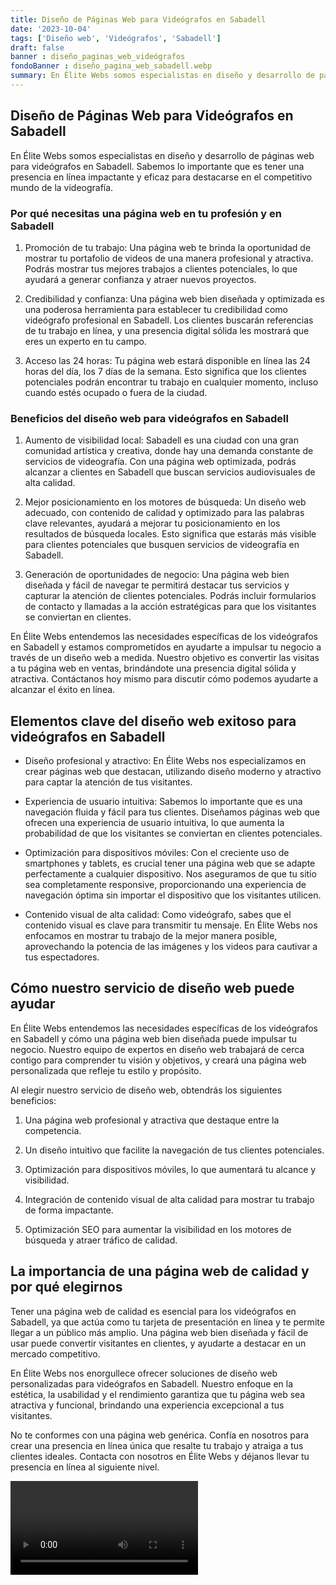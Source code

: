 ```yaml
---
title: Diseño de Páginas Web para Videógrafos en Sabadell
date: '2023-10-04'
tags: ['Diseño web', 'Videógrafos', 'Sabadell']
draft: false
banner : diseño_paginas_web_videógrafos
fondoBanner : diseño_pagina_web_sabadell.webp
summary: En Élite Webs somos especialistas en diseño y desarrollo de páginas web para videógrafos en Sabadell. Sabemos lo importante que es tener una presencia en línea impactante y eficaz para destacarse en el competitivo mundo de la videografía.
---
```


## Diseño de Páginas Web para Videógrafos en Sabadell

En Élite Webs somos especialistas en diseño y desarrollo de páginas web para videógrafos en Sabadell. Sabemos lo importante que es tener una presencia en línea impactante y eficaz para destacarse en el competitivo mundo de la videografía.

### Por qué necesitas una página web en tu profesión y en Sabadell

1. Promoción de tu trabajo: Una página web te brinda la oportunidad de mostrar tu portafolio de videos de una manera profesional y atractiva. Podrás mostrar tus mejores trabajos a clientes potenciales, lo que ayudará a generar confianza y atraer nuevos proyectos.

2. Credibilidad y confianza: Una página web bien diseñada y optimizada es una poderosa herramienta para establecer tu credibilidad como videógrafo profesional en Sabadell. Los clientes buscarán referencias de tu trabajo en línea, y una presencia digital sólida les mostrará que eres un experto en tu campo.

3. Acceso las 24 horas: Tu página web estará disponible en línea las 24 horas del día, los 7 días de la semana. Esto significa que los clientes potenciales podrán encontrar tu trabajo en cualquier momento, incluso cuando estés ocupado o fuera de la ciudad.

### Beneficios del diseño web para videógrafos en Sabadell

1. Aumento de visibilidad local: Sabadell es una ciudad con una gran comunidad artística y creativa, donde hay una demanda constante de servicios de videografía. Con una página web optimizada, podrás alcanzar a clientes en Sabadell que buscan servicios audiovisuales de alta calidad.

2. Mejor posicionamiento en los motores de búsqueda: Un diseño web adecuado, con contenido de calidad y optimizado para las palabras clave relevantes, ayudará a mejorar tu posicionamiento en los resultados de búsqueda locales. Esto significa que estarás más visible para clientes potenciales que busquen servicios de videografía en Sabadell.

3. Generación de oportunidades de negocio: Una página web bien diseñada y fácil de navegar te permitirá destacar tus servicios y capturar la atención de clientes potenciales. Podrás incluir formularios de contacto y llamadas a la acción estratégicas para que los visitantes se conviertan en clientes.

En Élite Webs entendemos las necesidades específicas de los videógrafos en Sabadell y estamos comprometidos en ayudarte a impulsar tu negocio a través de un diseño web a medida. Nuestro objetivo es convertir las visitas a tu página web en ventas, brindándote una presencia digital sólida y atractiva. Contáctanos hoy mismo para discutir cómo podemos ayudarte a alcanzar el éxito en línea.

<GifSeo />

<Cta />

## Elementos clave del diseño web exitoso para videógrafos en Sabadell

- Diseño profesional y atractivo: En Élite Webs nos especializamos en crear páginas web que destacan, utilizando diseño moderno y atractivo para captar la atención de tus visitantes.

- Experiencia de usuario intuitiva: Sabemos lo importante que es una navegación fluida y fácil para tus clientes. Diseñamos páginas web que ofrecen una experiencia de usuario intuitiva, lo que aumenta la probabilidad de que los visitantes se conviertan en clientes potenciales.

- Optimización para dispositivos móviles: Con el creciente uso de smartphones y tablets, es crucial tener una página web que se adapte perfectamente a cualquier dispositivo. Nos aseguramos de que tu sitio sea completamente responsive, proporcionando una experiencia de navegación óptima sin importar el dispositivo que los visitantes utilicen.

- Contenido visual de alta calidad: Como videógrafo, sabes que el contenido visual es clave para transmitir tu mensaje. En Élite Webs nos enfocamos en mostrar tu trabajo de la mejor manera posible, aprovechando la potencia de las imágenes y los videos para cautivar a tus espectadores.

## Cómo nuestro servicio de diseño web puede ayudar

En Élite Webs entendemos las necesidades específicas de los videógrafos en Sabadell y cómo una página web bien diseñada puede impulsar tu negocio. Nuestro equipo de expertos en diseño web trabajará de cerca contigo para comprender tu visión y objetivos, y creará una página web personalizada que refleje tu estilo y propósito.

Al elegir nuestro servicio de diseño web, obtendrás los siguientes beneficios:

1. Una página web profesional y atractiva que destaque entre la competencia.

2. Un diseño intuitivo que facilite la navegación de tus clientes potenciales.

3. Optimización para dispositivos móviles, lo que aumentará tu alcance y visibilidad.

4. Integración de contenido visual de alta calidad para mostrar tu trabajo de forma impactante.

5. Optimización SEO para aumentar la visibilidad en los motores de búsqueda y atraer tráfico de calidad.

## La importancia de una página web de calidad y por qué elegirnos

Tener una página web de calidad es esencial para los videógrafos en Sabadell, ya que actúa como tu tarjeta de presentación en línea y te permite llegar a un público más amplio. Una página web bien diseñada y fácil de usar puede convertir visitantes en clientes, y ayudarte a destacar en un mercado competitivo.

En Élite Webs nos enorgullece ofrecer soluciones de diseño web personalizadas para videógrafos en Sabadell. Nuestro enfoque en la estética, la usabilidad y el rendimiento garantiza que tu página web sea atractiva y funcional, brindando una experiencia excepcional a tus visitantes.

No te conformes con una página web genérica. Confía en nosotros para crear una presencia en línea única que resalte tu trabajo y atraiga a tus clientes ideales. Contacta con nosotros en Élite Webs y déjanos llevar tu presencia en línea al siguiente nivel.

<Video />

<CtaBot job='Videógrafos' city='Sabadell'/>

<Gmaps query='Sabadell+españa+maps' />